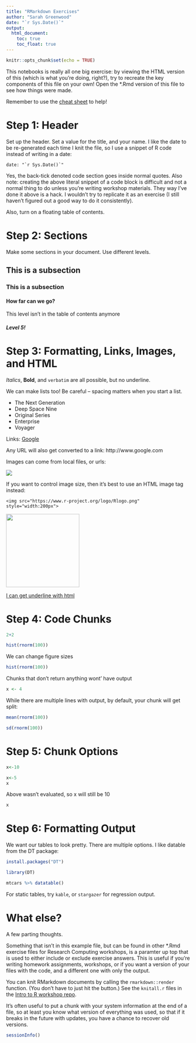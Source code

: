 ```yaml
---
title: "RMarkdown Exercises"
author: "Sarah Greenwood"
date: "`r Sys.Date()`"
output: 
  html_document:
    toc: true
    toc_float: true
---
```


```r
knitr::opts_chunk$set(echo = TRUE)
```

This notebooks is really all one big exercise: by viewing the HTML version of this (which is what you’re doing, right?), try to recreate the key components of this file on your own! Open the *.Rmd version of this file to see how things were made.

Remember to use the [cheat sheet](http://www.rstudio.com/wp-content/uploads/2016/03/rmarkdown-cheatsheet-2.0.pdf) to help!

# Step 1: Header
Set up the header. Set a value for the title, and your name. I like the date to be re-generated each time I knit the file, so I use a snippet of R code instead of writing in a date:

<code>date: &quot;&#96;r Sys.Date()&#96;&quot;</code>

Yes, the back-tick denoted code section goes inside normal quotes. Also note: creating the above literal snippet of a code block is difficult and not a normal thing to do unless you’re writing workshop materials. They way I’ve done it above is a hack. I wouldn’t try to replicate it as an exercise (I still haven’t figured out a good way to do it consistently).

Also, turn on a floating table of contents.

# Step 2: Sections

Make some sections in your document. Use different levels.

## This is a subsection

### This is a subsection

#### How far can we go? 

This level isn't in the table of contents anymore

##### Level 5!

# Step 3: Formatting, Links, Images, and HTML

*Italics*, **Bold**, and `verbatim` are all possible, but no underline.

We can make lists too! Be careful – spacing matters when you start a list.

- The Next Generation
- Deep Space Nine
- Original Series
- Enterprise
- Voyager

Links: [Google](www.google.com)

Any URL will also get converted to a link: http://www.google.com

Images can come from local files, or urls:

![](rainbow.png)

If you want to control image size, then it's best to use an HTML image tag instead: 

```
<img src="https://www.r-project.org/logo/Rlogo.png" style="width:200px">
```

<img src="https://www.r-project.org/logo/Rlogo.png" style="width:200px">

<u> I can get underline with html </u>

# Step 4: Code Chunks

```r
2+2
```

```r
hist(rnorm(100))
```

We can change figure sizes

```r
hist(rnorm(100))
```

Chunks that don't return anything wont' have output
```r
x <- 4
```

While there are multiple lines with output, by default, your chunk will get split:

```r
mean(rnorm(100))
```

```r
sd(rnorm(100))
```

# Step 5: Chunk Options

```r
x<-10
```

```r
x<-5
x
```

Above wasn't evaluated, so x will still be 10

```r
x
```


# Step 6: Formatting Output

We want our tables to look pretty. There are multiple options. I like datable from the DT package:

```r
install.packages("DT")
```

```r
library(DT)
```

```r
mtcars %>% datatable() 
```

For static tables, try `kable`, or `stargazer` for regression output. 

# What else?

A few parting thoughts.

Something that isn’t in this example file, but can be found in other *.Rmd exercise files for Research Computing workshops, is a paramter up top that is used to either include or exclude exercise answers. This is useful if you’re writing homework assignments, workshops, or if you want a version of your files with the code, and a different one with only the output.

You can knit RMarkdown documents by calling the `rmarkdown::render` function. (You don’t have to just hit the button.) See the `knitall.r` files in the [Intro to R workshop repo](https://github.com/nuitrcs/intro_r_workshop).

It’s often useful to put a chunk with your system information at the end of a file, so at least you know what version of everything was used, so that if it breaks in the future with updates, you have a chance to recover old versions.

```r
sessionInfo()
```

